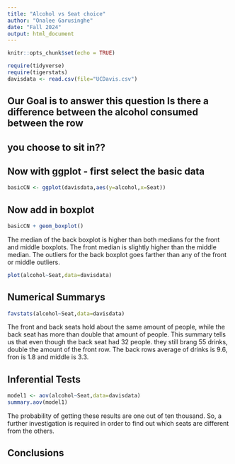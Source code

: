 ```yaml
---
title: "Alcohol vs Seat choice"
author: "Onalee Garusinghe"
date: "Fall 2024"
output: html_document
---
```


```r
knitr::opts_chunk$set(echo = TRUE)
```

```r
require(tidyverse)
require(tigerstats)
davisdata <- read.csv(file="UCDavis.csv")
```
## Our Goal is to answer this question Is there a difference between the alcohol consumed between the row
## you choose to sit in??

## Now with ggplot - first select the basic data

```r
basicCN <- ggplot(davisdata,aes(y=alcohol,x=Seat))
```
## Now add in boxplot

```r
basicCN + geom_boxplot()
```
   The median of the back boxplot is higher than both medians for the front and middle boxplots. The front median is slightly higher than the middle median. The outliers for the back boxplot goes farther than any of the front or middle outliers.
 
 
```r
plot(alcohol~Seat,data=davisdata)
```
  
## Numerical Summarys 
```r
favstats(alcohol~Seat,data=davisdata)
```
  The front and back seats hold about the same amount of people, while the back seat has more than double that amount of people. This summary tells us that even though the back seat had 32 people. they still brang 55 drinks, double the amount of the front row. The back rows average of drinks is 9.6, fron is 1.8 and middle is 3.3.  
  
## Inferential Tests
```r
model1 <- aov(alcohol~Seat,data=davisdata)
summary.aov(model1)
```
 The probability of getting these results are one out of ten thousand. So, a further investigation is required in order to find out which seats are different from the others.

## Conclusions


